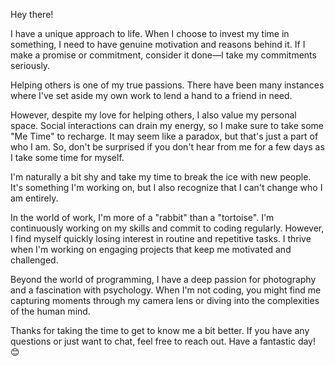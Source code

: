 Hey there!

I have a unique approach to life. When I choose to invest my time in something, I need to have genuine motivation and reasons behind it. If I make a promise or commitment, consider it done—I take my commitments seriously.

Helping others is one of my true passions. There have been many instances where I've set aside my own work to lend a hand to a friend in need.

However, despite my love for helping others, I also value my personal space. Social interactions can drain my energy, so I make sure to take some "Me Time" to recharge. It may seem like a paradox, but that's just a part of who I am. So, don't be surprised if you don't hear from me for a few days as I take some time for myself.

I'm naturally a bit shy and take my time to break the ice with new people. It's something I'm working on, but I also recognize that I can't change who I am entirely.

In the world of work, I'm more of a "rabbit" than a "tortoise". I'm continuously working on my skills and commit to coding regularly. However, I find myself quickly losing interest in routine and repetitive tasks. I thrive when I'm working on engaging projects that keep me motivated and challenged.

Beyond the world of programming, I have a deep passion for photography and a fascination with psychology. When I'm not coding, you might find me capturing moments through my camera lens or diving into the complexities of the human mind.

Thanks for taking the time to get to know me a bit better. If you have any questions or just want to chat, feel free to reach out. Have a fantastic day! 😊